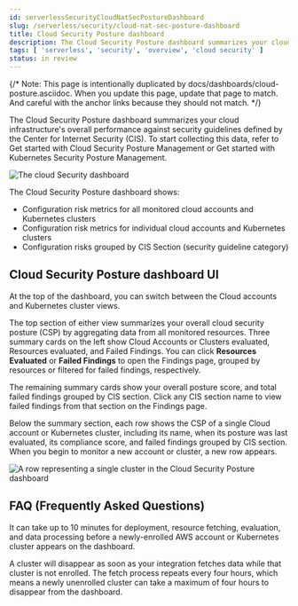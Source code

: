 ```yaml
---
id: serverlessSecurityCloudNatSecPostureDashboard
slug: /serverless/security/cloud-nat-sec-posture-dashboard
title: Cloud Security Posture dashboard
description: The Cloud Security Posture dashboard summarizes your cloud infrastructure's performance on CIS security benchmarks.
tags: [ 'serverless', 'security', 'overview', 'cloud security' ]
status: in review
---
```


<DocBadge template="technical preview" />
<div id="cloud-nat-sec-posture-dashboard"></div>

{/* Note: This page is intentionally duplicated by docs/dashboards/cloud-posture.asciidoc. When you update this page, update that page to match. And careful with the anchor links because they should not match. */}

The Cloud Security Posture dashboard summarizes your cloud infrastructure's overall performance against <DocLink id="serverlessSecurityBenchmarkRules">security guidelines</DocLink> defined by the Center for Internet Security (CIS). To start collecting this data, refer to <DocLink id="serverlessSecurityCspmGetStarted">Get started with Cloud Security Posture Management</DocLink> or <DocLink id="serverlessSecurityGetStartedWithKspm">Get started with Kubernetes Security Posture Management</DocLink>.

![The cloud Security dashboard](../images/cloud-nat-sec-posture-dashboard/-dashboards-cloud-sec-dashboard.png)

The Cloud Security Posture dashboard shows:

* Configuration risk metrics for all monitored cloud accounts and Kubernetes clusters
* Configuration risk metrics for individual cloud accounts and Kubernetes clusters
* Configuration risks grouped by CIS Section (security guideline category)

<div id="cloud-nat-sec-posture-dashboard-UI"></div>

## Cloud Security Posture dashboard UI

At the top of the dashboard, you can switch between the Cloud accounts and Kubernetes cluster views.

The top section of either view summarizes your overall cloud security posture (CSP) by aggregating data from all monitored resources. Three summary cards on the left show Cloud Accounts or Clusters evaluated, Resources evaluated, and Failed Findings. You can click **Resources Evaluated** or **Failed Findings** to open the <DocLink id="serverlessSecurityCspmFindingsPage">Findings page</DocLink>, grouped by resources or filtered for failed findings, respectively.

The remaining summary cards show your overall posture score, and total failed findings grouped by CIS section. Click any CIS section name to view failed findings from that section on the <DocLink id="serverlessSecurityCspmFindingsPage">Findings page</DocLink>.

Below the summary section, each row shows the CSP of a single Cloud account or Kubernetes cluster, including its name, when its posture was last evaluated, its compliance score, and failed findings grouped by CIS section. When you begin to monitor a new account or cluster, a new row appears.

![A row representing a single cluster in the Cloud Security Posture dashboard](../images/cloud-nat-sec-posture-dashboard/-dashboards-cloud-sec-dashboard-individual-row.png)

<div id="cloud-nat-sec-posture-dashboard-faq"></div>

## FAQ (Frequently Asked Questions)

<DocAccordion buttonContent="When do newly-enrolled assets appear on the dashboard?">

It can take up to 10 minutes for deployment, resource fetching, evaluation, and data processing before a newly-enrolled AWS account or Kubernetes cluster appears on the dashboard.

</DocAccordion>

<DocAccordion buttonContent="When do unenrolled clusters disappear from the dashboard?">

A cluster will disappear as soon as your integration fetches data while that cluster is not enrolled. The fetch process repeats every four hours, which means a newly unenrolled cluster can take a maximum of four hours to disappear from the dashboard.

</DocAccordion>
